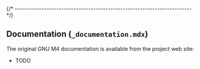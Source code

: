 
{/* ------------------------------------------------------------------------ */}

## Documentation (`_documentation.mdx`)

The original GNU M4 documentation is available from the project web site:

- TODO
